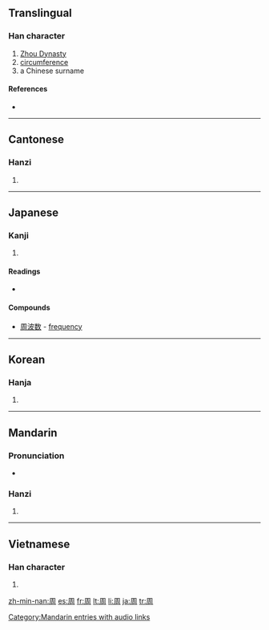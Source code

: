 {{also|週}}
==Translingual==
{{stroke order|strokes=8}}

===Han character===
{{Han char|rn=30|rad=口|as=05|sn=8|four=7722<sub>0</sub>|canj=月土口 (BGR)}}

# [[w:Zhou Dynasty|Zhou Dynasty]]
# [[circumference]]
# a Chinese surname

====References====
* {{Han ref|kx=0181.360|dkj=03441|dj=0400.050|hdz=10606.030|uh=5468|ud=21608|bh=A950|bd=43344}}

----

==Cantonese==

===Hanzi===
{{yue-hanzi|jyut=|y=jau1}}

# {{defn|Cantonese|sort=口05}}

----

==Japanese==

===Kanji===
{{ja-kanji|grade=4|rs=口05}}

# {{defn|Japanese}}

====Readings====
* {{ja-readings|kanon=[[しゅう]] (shū)|kun=[[まわり]] (mawari), [[あまねし]] (amaneshi), [[めぐる]] (meguru)}}

====Compounds====

* [[周波数]]<!-- (shūnami?)--> - [[frequency]]

----

==Korean==

===Hanja===
{{ko-hanja|hangeul=[[주]]|rv=ju|mr=chu}}

# {{defn|Korean|sort=口05}}

----

==Mandarin==

===Pronunciation===
*{{audio|zh-zhōu.ogg|audio}}

===Hanzi===
{{cmn-hanzi|pin=[[zhōu]] ([[zhou1]])|wg=chou<sup>1</sup>}}

# {{defn|Mandarin|sort=口05}}

[[Category:Mandarin entries with audio links]]

----

==Vietnamese==

===Han character===
{{vi-hantu|[[chu]], [[châu]]|rs=口05}}

# {{defn|Vietnamese|sort=口05}}

[[zh-min-nan:周]]
[[es:周]]
[[fr:周]]
[[lt:周]]
[[li:周]]
[[ja:周]]
[[tr:周]]